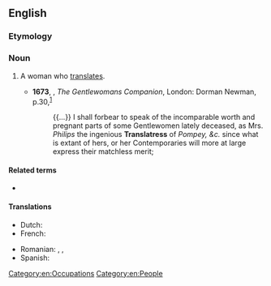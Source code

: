 ==English==

===Etymology===
{{suffix|en|translator|ess}}

===Noun===
{{en-noun|es}}

# {{lb|en|rare}} A woman who [[translate]]s.
#* '''1673''', {{w|Hannah Woolley}}, ''The Gentlewomans Companion'', London: Dorman Newman, p.{{nbsp}}30,<sup>[http://name.umdl.umich.edu/A66844.0001.001]</sup>
#*: {{...}} I shall forbear to speak of the incomparable worth and pregnant parts of some Gentlewomen lately deceased, as Mrs. ''Philips'' the ingenious '''Translatress''' of ''Pompey, &c.'' since what is extant of hers, or her Contemporaries will more at large express their matchless merit;

====Related terms====
* {{l|en|translator}}

====Translations====
{{trans-top|A woman who translates}}
* Dutch: {{t+|nl|vertaalster|f}}
* French: {{t+|fr|traductrice|f}}
{{trans-mid}}
* Romanian: {{t+|ro|traducătoare|f}}, {{t+|ro|translatoare|f}}, {{t+|ro|interpretă|f}}
* Spanish: {{t+|es|traductora|f}}
{{trans-bottom}}

[[Category:en:Occupations]]
[[Category:en:People]]